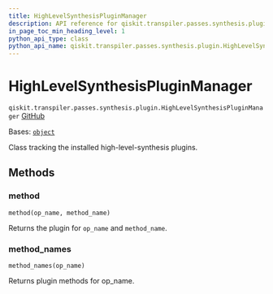 ```yaml
---
title: HighLevelSynthesisPluginManager
description: API reference for qiskit.transpiler.passes.synthesis.plugin.HighLevelSynthesisPluginManager
in_page_toc_min_heading_level: 1
python_api_type: class
python_api_name: qiskit.transpiler.passes.synthesis.plugin.HighLevelSynthesisPluginManager
---
```


# HighLevelSynthesisPluginManager

<span id="qiskit.transpiler.passes.synthesis.plugin.HighLevelSynthesisPluginManager" />

`qiskit.transpiler.passes.synthesis.plugin.HighLevelSynthesisPluginManager` [GitHub](https://github.com/qiskit/qiskit/tree/main/qiskit/transpiler/passes/synthesis/plugin.py "view source code")

Bases: [`object`](https://docs.python.org/3/library/functions.html#object "(in Python v3.12)")

Class tracking the installed high-level-synthesis plugins.

## Methods

### method

<span id="qiskit.transpiler.passes.synthesis.plugin.HighLevelSynthesisPluginManager.method" />

`method(op_name, method_name)`

Returns the plugin for `op_name` and `method_name`.

### method\_names

<span id="qiskit.transpiler.passes.synthesis.plugin.HighLevelSynthesisPluginManager.method_names" />

`method_names(op_name)`

Returns plugin methods for op\_name.

